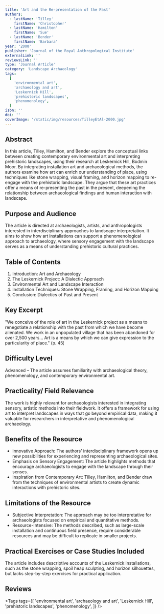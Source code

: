 ```yaml
---
title: 'Art and the Re-presentation of the Past'
authors:
  - lastName: 'Tilley'
    firstName: 'Christopher'
  - lastName: 'Hamilton'
    firstName: 'Sue'
  - lastName: 'Bender'
    firstName: 'Barbara'
year: '2000'
publisher: 'Journal of the Royal Anthropological Institute'
externalLink: ''
reviewsLink: ''
type: 'Journal Article'
category: 'Landscape Archaeology'
tags:
  [
    'environmental art',
    'archaeology and art',
    'Leskernick Hill',
    'prehistoric landscapes',
    'phenomenology',
  ]
isbn: ''
doi: ''
coverImage: '/static/img/resources/TilleyEtAl-2000.jpg'
---
```


## Abstract

In this article, Tilley, Hamilton, and Bender explore the conceptual links between creating contemporary environmental art and interpreting prehistoric landscapes, using their research at Leskernick Hill, Bodmin Moor. By integrating installation art and archaeological methods, the authors examine how art can enrich our understanding of place, using techniques like stone wrapping, visual framing, and horizon mapping to re-engage with the prehistoric landscape. They argue that these art practices offer a means of re-presenting the past in the present, deepening the relationship between archaeological findings and human interaction with landscape.

## Purpose and Audience

The article is directed at archaeologists, artists, and anthropologists interested in interdisciplinary approaches to landscape interpretation. It aims to show how art installations can support a phenomenological approach to archaeology, where sensory engagement with the landscape serves as a means of understanding prehistoric cultural practices.

## Table of Contents

1. Introduction: Art and Archaeology
2. The Leskernick Project: A Dialectic Approach
3. Environmental Art and Landscape Interaction
4. Installation Techniques: Stone Wrapping, Framing, and Horizon Mapping
5. Conclusion: Dialectics of Past and Present

## Key Excerpt

"We conceive of the role of art in the Leskernick project as a means to renegotiate a relationship with the past from which we have become alienated. We work in an unpopulated village that has been abandoned for over 2,500 years... Art is a means by which we can give expression to the particularity of place." (p. 45)

## Difficulty Level

Advanced – The article assumes familiarity with archaeological theory, phenomenology, and contemporary environmental art.

## Practicality/ Field Relevance

The work is highly relevant for archaeologists interested in integrating sensory, artistic methods into their fieldwork. It offers a framework for using art to interpret landscapes in ways that go beyond empirical data, making it valuable for researchers in interpretative and phenomenological archaeology.

## Benefits of the Resource

- Innovative Approach: The authors’ interdisciplinary framework opens up new possibilities for experiencing and representing archaeological sites.
- Emphasis on Sensory Engagement: The article highlights methods that encourage archaeologists to engage with the landscape through their senses.
- Inspiration from Contemporary Art: Tilley, Hamilton, and Bender draw from the techniques of environmental artists to create dynamic interactions with prehistoric sites.

## Limitations of the Resource

- Subjective Interpretation: The approach may be too interpretative for archaeologists focused on empirical and quantitative methods.
- Resource-Intensive: The methods described, such as large-scale installation and continuous field presence, require considerable resources and may be difficult to replicate in smaller projects.

## Practical Exercises or Case Studies Included

The article includes descriptive accounts of the Leskernick installations, such as the stone wrapping, spoil heap sculpting, and horizon silhouettes, but lacks step-by-step exercises for practical application.

## Reviews

<Tags
  tags={[
    'environmental art',
    'archaeology and art',
    'Leskernick Hill',
    'prehistoric landscapes',
    'phenomenology',
  ]}
/>
